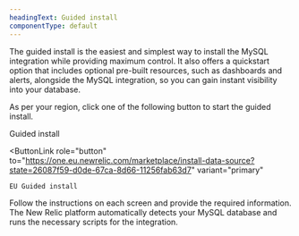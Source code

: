 ```yaml
---
headingText: Guided install
componentType: default
---
```



The guided install is the easiest and simplest way to install the MySQL integration while providing maximum control. It also offers a quickstart option that includes optional pre-built resources, such as dashboards and alerts, alongside the MySQL integration, so you can gain instant visibility into your database.

As per your region, click one of the following button to start the guided install.

<ButtonGroup>
  <ButtonLink
    role="button"
    to="https://one.newrelic.com/marketplace/install-data-source?state=26087f59-d0de-67ca-8d66-11256fab63d7"
    variant="primary"
  >
    Guided install
  </ButtonLink>

  <ButtonLink
    role="button"
    to="https://one.eu.newrelic.com/marketplace/install-data-source?state=26087f59-d0de-67ca-8d66-11256fab63d7"
    variant="primary"
  >
    EU Guided install
  </ButtonLink>
</ButtonGroup>

Follow the instructions on each screen and provide the required information. The New Relic platform automatically detects your MySQL database and runs the necessary scripts for the integration.

